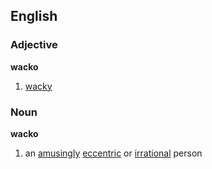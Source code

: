 ==English==
===Adjective===
'''wacko'''
# [[wacky]]
===Noun===
'''wacko'''
# an [[amusingly]] [[eccentric]] or [[irrational]] person